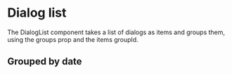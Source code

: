 
<Meta of={DialogList} />

# Dialog list

The DialogList component takes a list of dialogs as items and groups them, using the groups prop and the items groupId.

## Grouped by date

<Canvas of={DialogList.GroupedByDate} />
